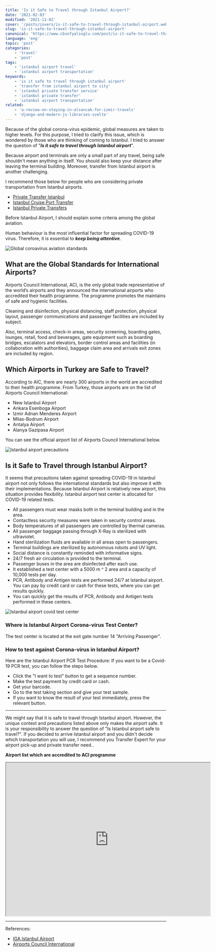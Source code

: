 ```yaml
---
title: 'Is it Safe to Travel through Istanbul Airport?'
date: '2021-02-03'
modified: '2021-11-02'
cover: '/posts/covers/is-it-safe-to-travel-through-istanbul-airport.webp'
slug: 'is-it-safe-to-travel-through-istanbul-airport'
canonical: 'https://www.cbsofyalioglu.com/post/is-it-safe-to-travel-through-istanbul-airport/'
language: 'eng'
topic: 'post'
categories:
    - 'travel'
    - 'post'
tags:
    - 'istanbul airport travel'
    - 'istanbul airport transportation'
keywords:
    - 'is it safe to travel through istanbul airport'
    - 'transfer from istanbul airport to city'
    - 'istanbul private transfer service'
    - 'istanbul private transfer'
    - 'istanbul airport transportation'
related:
    - 'a-review-on-staying-in-alsancak-for-izmir-travels'
    - 'django-and-modern-js-libraries-svelte'
---
```


Because of the global corona-virus epidemic, global measures are taken to higher levels. For this purpose, I tried to clarify this issue, which is wondered by those who are thinking of coming to Istanbul. I tried to answer the question of "**_Is it safe to travel through Istanbul airport_**".

Because airport and terminals are only a small part of any travel, being safe shouldn't mean anything in itself. You should also keep your distance after leaving the terminal building. Moreover, transfer from Istanbul airport is another challenging.

I recommend those below for people who are considering private transportation from Istanbul airports.

-   [Private Transfer Istanbul](https://privatetransfer.istanbul)
-   [Istanbul Cruise Port Transfer](https://istanbulcruisetransfer.com)
-   [Istanbul Private Transfers](https://istanbulprivatetransfers.com)

Before Istanbul Airport, I should explain some criteria among the global aviation.

Human behaviour is the most influential factor for spreading COVID-19 virus. Therefore, it is essential to _**keep being attentive**_.

![Global coroavirus aviation standards](/posts/global-aviation-standards-1024x552.jpg)

## What are the Global Standards for International Airports?

Airports Council International, ACI, is the only global trade representative of the world’s airports and they announced the international airports who accredited their health programme.
The programme promotes the maintains of safe and hygienic facilities.

Cleaning and disinfection, physical distancing, staff protection, physical layout, passenger communications and passenger facilities are included by subject.

Also, terminal access, check-in areas, security screening, boarding gates, lounges, retail, food and beverages, gate equipment such as boarding bridges, escalators and elevators, border control areas and facilities (in collaboration with authorities), baggage claim area and arrivals exit zones are included by region.

## Which Airports in Turkey are Safe to Travel?

According to AIC, there are nearly 300 airports in the world are accredited to their health programme. From Turkey, those airports are on the list of Airports Council International:

-   New Istanbul Airport
-   Ankara Esenboga Airport
-   Izmir Adnan Menderes Airport
-   Milas-Bodrum Airport
-   Antalya Airport
-   Alanya Gazipasa Airport

You can see the official airport list of Airports Council International below.

![Istanbul airport precautions](/posts/airplane-parking-with-sunset-1024x693.jpg)

## Is it Safe to Travel through Istanbul Airport?

It seems that precautions taken against spreading COVID-19 in Istanbul airport not only follows the international standards but also improve it with their implementations. Because Istanbul Airport is relatively new airport, this situation provides flexibility. Istanbul airport test center is allocated for COVID-19 related tests.

-   All passengers must wear masks both in the terminal building and in the area.
-   Contactless security measures were taken in security control areas.
-   Body temperatures of all passengers are controlled by thermal cameras.
-   All passenger baggage passing through X-Ray is sterilized with ultraviolet.
-   Hand sterilization fluids are available in all areas open to passengers.
-   Terminal buildings are sterilized by autonomous robots and UV light.
-   Social distance is constantly reminded with informative signs.
-   24/7 fresh air circulation is provided to the terminal.
-   Passenger buses in the area are disinfected after each use.
-   It established a test center with a 5000 m ^ 2 area and a capacity of 10,000 tests per day.
-   PCR, Antibody and Antigen tests are performed 24/7 at Istanbul airport. You can pay by credit card or cash for these tests, where you can get results quickly.
-   You can quickly get the results of PCR, Antibody and Antigen tests performed in these centers.

![Istanbul airport covid test center](/posts/istanbul-airport-covid-test.jpg)

### Where is Istanbul Airport Corona-virus Test Center?

The test center is located at the exit gate number 14 "Arriving Passenger".

### How to test against Corona-virus in Istanbul Airport?

Here are the Istanbul Airport PCR Test Procedure:
If you want to be a Covid-19 PCR test, you can follow the steps below.

-   Click the "I want to test" button to get a sequence number.
-   Make the test payment by credit card or cash.
-   Get your barcode.
-   Go to the test taking section and give your test sample.
-   If you want to know the result of your test immediately, press the relevant button.

---

We might say that it is safe to travel through Istanbul airport. However, the unique context and precautions listed above only makes the airport safe. It is your responsibility to answer the question of "Is Istanbul airport safe to travel?". If you decided to arrive Istanbul airport and you didn't decide which transportation you will use, I recommend you Transfer Expert for your airport pick-up and private transfer need..

**Airport list which are accredited to ACI programme**

<iframe
    src="https://www.google.com/maps/d/embed?mid=1-Ry5jFeByZiKinMYxTaAzQPn15D5sVJk&amp;hl=en"
    width="640"
    height="480"
></iframe>

---

References:

-   [IGA Istanbul Airport](https://www.igairport.com/en)
-   [Airports Council International](https://aci.aero/)
